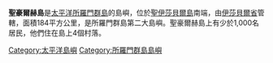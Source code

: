 '''聖豪爾赫島'''是[[太平洋|太平洋]][[所羅門群島|所羅門群島]]的島嶼，位於[[聖伊莎貝爾島|聖伊莎貝爾島]]南端，由[[伊莎貝爾省|伊莎貝爾省]]管轄，面積184平方公里，是所羅門群島第二大島嶼。聖豪爾赫島上有少於1,000名居民，他們住在島上4個村落。

{{Solomons-stub}}

{{coord|8|27|S|159|35|E|display=title|region:SB_type:isle_source:GNS-enwiki}}

[[Category:太平洋島嶼|Category:太平洋島嶼]]
[[Category:所羅門群島島嶼|Category:所羅門群島島嶼]]